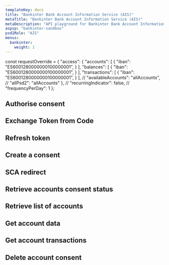 ```yaml
---
templateKey: docs
title: "Bankinter Bank Account Information Service (AIS)"
metaTitle: "Bankinter Bank Account Information Service (AIS)"
metaDescription: "API playground for Bankinter Bank Account Information Service (AIS)"
aspsp: "bankinter-sandbox"
psd2Role: "AIS"
menus:
  bankinter: 
    weight: 1
---
```




const requestOverride = {
  "access": {
    "accounts": [
      {
        "iban": "ES6001280000000100000001",
      }
    ],
    "balances": [
      {
        "iban": "ES6001280000000100000001",
      }
    ],
    "transactions": [
      {
        "iban": "ES6001280000000100000001",
      }
    ],
    // "availableAccounts": "allAccounts",
    // "allPsd2": "allAccounts"
  },
  // "recurringIndicator": false,
  // "frequencyPerDay": 1
};




  <step>

  ## Authorise consent

  <AuthoriseStep/>
  </step>
  <step>

  ## Exchange Token from Code

  <CreateToken/>
  </step>
  <step>

  ## Refresh token

  <RefreshToken/>
  </step>
  <step>

  ## Create a consent

  <StepCreateAccountConsent requestOverride={requestOverride} />
  </step>
  <step>

  ## SCA redirect

  <SCAStep/>
  </step>
  <step>

  ## Retrieve accounts consent status

  <AccountConsentStatus/>
  </step>
  <step>

  ## Retrieve list of accounts

  <StepAccounts/>
  </step>
  <step>

  ## Get account data

  <StepAccount/>
  </step>
  <step>

  ## Get account transactions

  <StepTransactions/>
  </step>
  <step>

  ## Delete account consent

  <DeleteAccountConsent/>
  </step>

